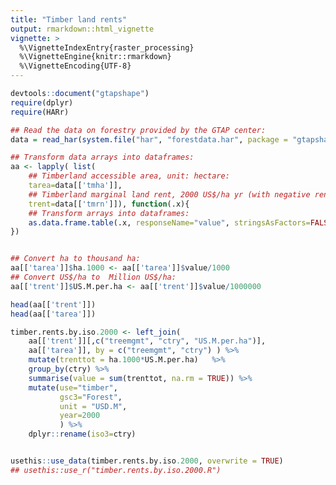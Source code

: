 ```yaml
---
title: "Timber land rents"
output: rmarkdown::html_vignette
vignette: >
  %\VignetteIndexEntry{raster_processing}
  %\VignetteEngine{knitr::rmarkdown}
  %\VignetteEncoding{UTF-8}
---
```


```r
devtools::document("gtapshape")
require(dplyr)
require(HARr)
```



```r
## Read the data on forestry provided by the GTAP center:
data = read_har(system.file("har", "forestdata.har", package = "gtapshape"))

## Transform data arrays into dataframes:
aa <- lapply( list(
    ## Timberland accessible area, unit: hectare:
    tarea=data[['tmha']],
    ## Timberland marginal land rent, 2000 US$/ha yr (with negative rents)
    trent=data[['tmrn']]), function(.x){
    ## Transform arrays into dataframes:
    as.data.frame.table(.x, responseName="value", stringsAsFactors=FALSE)
})


## Convert ha to thousand ha:
aa[['tarea']]$ha.1000 <- aa[['tarea']]$value/1000
## Convert US$/ha to  Million US$/ha:
aa[['trent']]$US.M.per.ha <- aa[['trent']]$value/1000000

head(aa[['trent']])
head(aa[['tarea']])

timber.rents.by.iso.2000 <- left_join(
    aa[['trent']][,c("treemgmt", "ctry", "US.M.per.ha")],
    aa[['tarea']], by = c("treemgmt", "ctry") ) %>%
    mutate(trenttot = ha.1000*US.M.per.ha)   %>%
    group_by(ctry) %>%
    summarise(value = sum(trenttot, na.rm = TRUE)) %>%
    mutate(use="timber",
           gsc3="Forest",
           unit = "USD.M",
           year=2000
           ) %>%
    dplyr::rename(iso3=ctry)


usethis::use_data(timber.rents.by.iso.2000, overwrite = TRUE)
## usethis::use_r("timber.rents.by.iso.2000.R")
```
